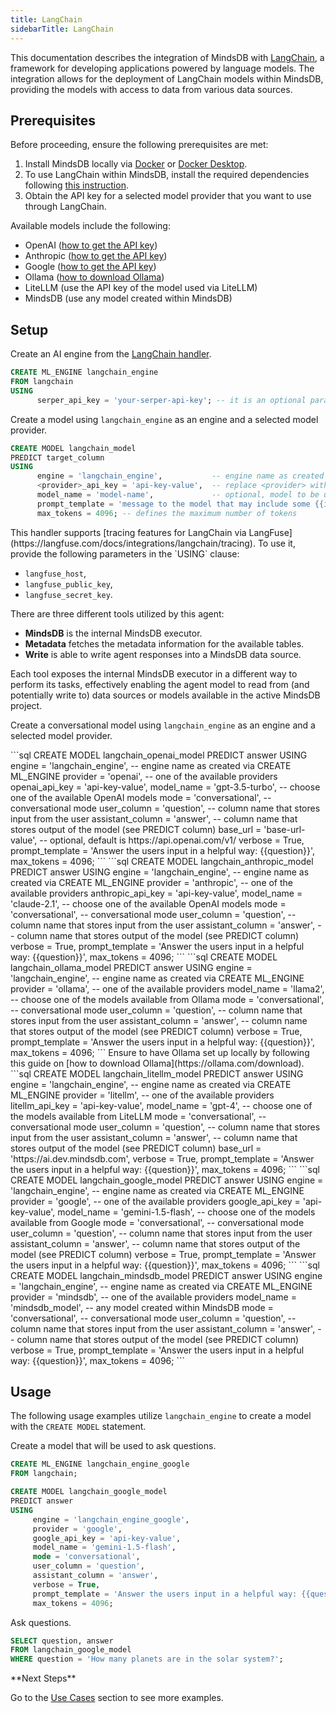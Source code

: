 ```yaml
---
title: LangChain
sidebarTitle: LangChain
---
```


This documentation describes the integration of MindsDB with [LangChain](https://www.langchain.com/), a framework for developing applications powered by language models.
The integration allows for the deployment of LangChain models within MindsDB, providing the models with access to data from various data sources.

## Prerequisites

Before proceeding, ensure the following prerequisites are met:

1. Install MindsDB locally via [Docker](https://docs.mindsdb.com/setup/self-hosted/docker) or [Docker Desktop](https://docs.mindsdb.com/setup/self-hosted/docker-desktop).
2. To use LangChain within MindsDB, install the required dependencies following [this instruction](https://docs.mindsdb.com/setup/self-hosted/docker#install-dependencies).
3. Obtain the API key for a selected model provider that you want to use through LangChain.

<Info>
Available models include the following:

- OpenAI ([how to get the API key](https://help.openai.com/en/articles/4936850-where-do-i-find-my-openai-api-key))
- Anthropic ([how to get the API key](https://docs.anthropic.com/claude/docs/getting-access-to-claude))
- Google ([how to get the API key](http://aistudio.google.com/))
- Ollama ([how to download Ollama](https://ollama.com/download))
- LiteLLM (use the API key of the model used via LiteLLM)
- MindsDB (use any model created within MindsDB)
</Info>

## Setup

Create an AI engine from the [LangChain handler](https://github.com/mindsdb/mindsdb/tree/main/mindsdb/integrations/handlers/langchain_handler).

```sql
CREATE ML_ENGINE langchain_engine
FROM langchain
USING
      serper_api_key = 'your-serper-api-key'; -- it is an optional parameter (if provided, the model will use serper.dev search to enhance the output)
```

Create a model using `langchain_engine` as an engine and a selected model provider.

```sql
CREATE MODEL langchain_model
PREDICT target_column
USING
      engine = 'langchain_engine',           -- engine name as created via CREATE ML_ENGINE
      <provider>_api_key = 'api-key-value',  -- replace <provider> with one of the available values (openai, anthropic, google, litellm)
      model_name = 'model-name',             -- optional, model to be used (for example, 'gpt-4' if 'openai_api_key' provided)
      prompt_template = 'message to the model that may include some {{input}} columns as variables',
      max_tokens = 4096; -- defines the maximum number of tokens
```

<Info>
This handler supports [tracing features for LangChain via LangFuse](https://langfuse.com/docs/integrations/langchain/tracing). To use it, provide the following parameters in the `USING` clause:

- `langfuse_host`,
- `langfuse_public_key`,
- `langfuse_secret_key`.
</Info>

<Info>
There are three different tools utilized by this agent:

* **MindsDB** is the internal MindsDB executor.
* **Metadata** fetches the metadata information for the available tables.
* **Write** is able to write agent responses into a MindsDB data source.

Each tool exposes the internal MindsDB executor in a different way to perform its tasks, effectively enabling the agent model to read from (and potentially write to) data sources or models available in the active MindsDB project.
</Info>

Create a conversational model using `langchain_engine` as an engine and a selected model provider.

<AccordionGroup>

<Accordion title="OpenAI">
```sql
CREATE MODEL langchain_openai_model
PREDICT answer
USING
     engine = 'langchain_engine',       -- engine name as created via CREATE ML_ENGINE
     provider = 'openai',               -- one of the available providers
     openai_api_key = 'api-key-value',
     model_name = 'gpt-3.5-turbo',      -- choose one of the available OpenAI models
     mode = 'conversational',           -- conversational mode
     user_column = 'question',          -- column name that stores input from the user
     assistant_column = 'answer',       -- column name that stores output of the model (see PREDICT column)
     base_url = 'base-url-value',       -- optional, default is https://api.openai.com/v1/
     verbose = True,
     prompt_template = 'Answer the users input in a helpful way: {{question}}',
     max_tokens = 4096;
```
</Accordion>

<Accordion title="Anthropic">
```sql
CREATE MODEL langchain_anthropic_model
PREDICT answer
USING
     engine = 'langchain_engine',          -- engine name as created via CREATE ML_ENGINE
     provider = 'anthropic',               -- one of the available providers
     anthropic_api_key = 'api-key-value',
     model_name = 'claude-2.1',            -- choose one of the available OpenAI models
     mode = 'conversational',              -- conversational mode
     user_column = 'question',             -- column name that stores input from the user
     assistant_column = 'answer',          -- column name that stores output of the model (see PREDICT column)
     verbose = True,
     prompt_template = 'Answer the users input in a helpful way: {{question}}',
     max_tokens = 4096;
```
</Accordion>

<Accordion title="Ollama">
```sql
CREATE MODEL langchain_ollama_model
PREDICT answer 
USING
     engine = 'langchain_engine',       -- engine name as created via CREATE ML_ENGINE
     provider = 'ollama',               -- one of the available providers
     model_name = 'llama2',             -- choose one of the models available from Ollama
     mode = 'conversational',           -- conversational mode
     user_column = 'question',          -- column name that stores input from the user
     assistant_column = 'answer',       -- column name that stores output of the model (see PREDICT column) 
     verbose = True,
     prompt_template = 'Answer the users input in a helpful way: {{question}}',
     max_tokens = 4096;
```
Ensure to have Ollama set up locally by following this guide on [how to download Ollama](https://ollama.com/download).
</Accordion>

<Accordion title="LiteLLM">
```sql
CREATE MODEL langchain_litellm_model
PREDICT answer 
USING
     engine = 'langchain_engine',            -- engine name as created via CREATE ML_ENGINE
     provider = 'litellm',                   -- one of the available providers
     litellm_api_key = 'api-key-value',
     model_name = 'gpt-4',                   -- choose one of the models available from LiteLLM
     mode = 'conversational',                -- conversational mode
     user_column = 'question',               -- column name that stores input from the user
     assistant_column = 'answer',            -- column name that stores output of the model (see PREDICT column)
     base_url = 'https://ai.dev.mindsdb.com',
     verbose = True,
     prompt_template = 'Answer the users input in a helpful way: {{question}}',
     max_tokens = 4096;
```
</Accordion>

<Accordion title="Google">
```sql
CREATE MODEL langchain_google_model
PREDICT answer 
USING
     engine = 'langchain_engine',            -- engine name as created via CREATE ML_ENGINE
     provider = 'google',                    -- one of the available providers
     google_api_key = 'api-key-value',
     model_name = 'gemini-1.5-flash',        -- choose one of the models available from Google
     mode = 'conversational',                -- conversational mode
     user_column = 'question',               -- column name that stores input from the user
     assistant_column = 'answer',            -- column name that stores output of the model (see PREDICT column)
     verbose = True,
     prompt_template = 'Answer the users input in a helpful way: {{question}}',
     max_tokens = 4096;
```
</Accordion>

<Accordion title="MindsDB">
```sql
CREATE MODEL langchain_mindsdb_model
PREDICT answer
USING
     engine = 'langchain_engine',       -- engine name as created via CREATE ML_ENGINE
     provider = 'mindsdb',              -- one of the available providers
     model_name = 'mindsdb_model',      -- any model created within MindsDB
     mode = 'conversational',           -- conversational mode
     user_column = 'question',          -- column name that stores input from the user
     assistant_column = 'answer',       -- column name that stores output of the model (see PREDICT column)
     verbose = True,
     prompt_template = 'Answer the users input in a helpful way: {{question}}',
     max_tokens = 4096;
```
</Accordion>

</AccordionGroup>

## Usage

The following usage examples utilize `langchain_engine` to create a model with the `CREATE MODEL` statement.

Create a model that will be used to ask questions.

```sql
CREATE ML_ENGINE langchain_engine_google
FROM langchain;

CREATE MODEL langchain_google_model
PREDICT answer 
USING
     engine = 'langchain_engine_google',
     provider = 'google',
     google_api_key = 'api-key-value',
     model_name = 'gemini-1.5-flash',
     mode = 'conversational',
     user_column = 'question',
     assistant_column = 'answer',
     verbose = True,
     prompt_template = 'Answer the users input in a helpful way: {{question}}',
     max_tokens = 4096;
```

Ask questions.

```sql
SELECT question, answer
FROM langchain_google_model
WHERE question = 'How many planets are in the solar system?';
```

<Tip>
**Next Steps**

Go to the [Use Cases](https://docs.mindsdb.com/use-cases/overview) section to see more examples.
</Tip>
